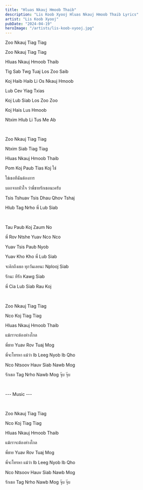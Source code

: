 ```yaml
---
title: "Hluas Nkauj Hmoob Thaib"
description: "Lis Koob Xyooj Hluas Nkauj Hmoob Thaib Lyrics"
artist: "Lis Koob Xyooj"
pubDate: "2024-04-19"
heroImage: "/artists/lis-koob-xyooj.jpg"
---
```


Zoo Nkauj Tiag Tiag

Zoo Nkauj Tiag Tiag

Hluas Nkauj Hmoob Thaib

Tig Sab Twg Tuaj Los Zoo Saib

Koj Haib Haib Li Os Nkauj Hmoob

Lub Cev Yiag Txias

Koj Lub Siab Los Zoo Zoo

Koj Hais Lus Hmoob

Ntxim Hlub Li Tus Me Ab

<br />

Zoo Nkauj Tiag Tiag

Ntxim Siab Tiag Tiag

Hluas Nkauj Hmoob Thaib

Pom Koj Paub Tias Koj ใช่

ใช่เธอทีฉันต้องการ

บอกจากหัวใจ ว่าพี่ชายรักเธอนะครับ

Tsis Tshuav Tsis Dhau Qhov Tshaj

Hlub Tag Nrho พี่ Lub Siab

<br />

Tau Paub Koj Zaum No

พี่ Rov Ntshe Yuav Nco Nco

Yuav Tsis Paub Nyob

Yuav Kho Kho พี่ Lub Siab

จะคิกถึงเธอ ทุกวันเลยนะ Nplooj Siab

รักนะ ทีรัก Kawg Siab

พี่ Cia Lub Siab Rau Koj

<br />

Zoo Nkauj Tiag Tiag

Nco Koj Tiag Tiag

Hluas Nkauj Hmoob Thaib

แม้เราจะต้องห่างไกล

พี่ชาย Yuav Rov Tuaj Mog

พี่จะโทรหา แม้ว่า Ib Leeg Nyob Ib Qho

Nco Ntsoov Hauv Siab Nawb Mog

รักเธอ Tag Nrho Nawb Mog จุ๊บ จุ๊บ

<br />

--- Music ---

<br />

Zoo Nkauj Tiag Tiag

Nco Koj Tiag Tiag

Hluas Nkauj Hmoob Thaib

แม้เราจะต้องห่างไกล

พี่ชาย Yuav Rov Tuaj Mog

พี่จะโทรหา แม้ว่า Ib Leeg Nyob Ib Qho

Nco Ntsoov Hauv Siab Nawb Mog

รักเธอ Tag Nrho Nawb Mog จุ๊บ จุ๊บ
